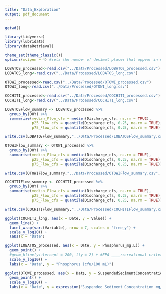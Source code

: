 ```yaml
---
title: "Data_Exploration"
output: pdf_document
---
```


```r
getwd()

library(tidyverse)
library(lubridate)
library(dataRetrieval)

theme_set(theme_classic())
options(scipen = 4) #sets the number of decimal places that appear in output
```


```r
LOBATOS_processed<-read.csv("../Data/Processed/LOBATOS_processed.csv")
LOBATOS_long<-read.csv("../Data/Processed/LOBATOS_long.csv")

OTOWI_processed<-read.csv("../Data/Processed/OTOWI_processed.csv")
OTOWI_long<-read.csv("../Data/Processed/OTOWI_long.csv")

COCHITI_processed<-read.csv("../Data/Processed/COCHITI_processed.csv")
COCHITI_long<-read.csv("../Data/Processed/COCHITI_long.csv")
```

```r
LOBATOSFlow_summary <- LOBATOS_processed %>%
  group_by(DOY) %>%
  summarise(median_Flow_cfs = median(Discharge_cfs, na.rm = TRUE),
            p25_Flow_cfs = quantile(Discharge_cfs, 0.25, na.rm = TRUE),
            p75_Flow_cfs = quantile(Discharge_cfs, 0.75, na.rm = TRUE))

write.csv(LOBATOSFlow_summary,"../Data/Processed/LOBATOSFlow_summary.csv", row.names = TRUE)

OTOWIFlow_summary <- OTOWI_processed %>%
  group_by(DOY) %>%
  summarise(median_Flow_cfs = median(Discharge_cfs, na.rm = TRUE),
            p25_Flow_cfs = quantile(Discharge_cfs, 0.25, na.rm = TRUE),
            p75_Flow_cfs = quantile(Discharge_cfs, 0.75, na.rm = TRUE))

write.csv(OTOWIFlow_summary,"../Data/Processed/OTOWIFlow_summary.csv", row.names = TRUE)

COCHITIFlow_summary <- COCHITI_processed %>%
  group_by(DOY) %>%
  summarise(median_Flow_cfs = median(Discharge_cfs, na.rm = TRUE),
            p25_Flow_cfs = quantile(Discharge_cfs, 0.25, na.rm = TRUE),
            p75_Flow_cfs = quantile(Discharge_cfs, 0.75, na.rm = TRUE))

write.csv(COCHITIFlow_summary,"../Data/Processed/COCHITIFlow_summary.csv", row.names = TRUE)
```

```r
ggplot(COCHITI_long, aes(x = Date, y = Value)) +
  geom_line() +
  facet_wrap(vars(Variable), nrow = 7, scales = "free_y") +
  scale_y_log10() +
  labs(x = "Date")

ggplot(LOBATOS_processed, aes(x = Date, y = Phosphorus_mg.L)) +
  geom_point() +
  #geom_hline(yintercept = 200, lty = 2) + #EPA ____recreational criteria for freshwater
  scale_y_log10() +
  labs(x = "Date", y = "Phosphorus (cfu/100 mL)")

ggplot(OTOWI_processed, aes(x = Date, y = SuspendedSedimentConcentration_mg.L)) +
  geom_point() +
  scale_y_log10() +
  labs(x = "Date", y = expression("Suspended Sediment Concentration mg/L"))

```